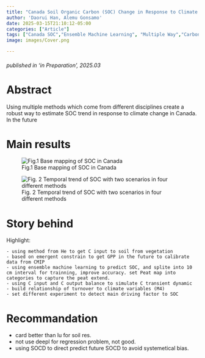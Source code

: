 ```yaml
---
title: "Canada Soil Organic Carbon (SOC) Change in Response to Climate Change"
author: 'Daorui Han, Alemu Gonsamo'
date: 2025-03-15T21:10:12-05:00
categories: ["Article"]
tags: ["Canada SOC","Ensemble Machine Learning", "Multiple Way","Carbon Balance"]
image: images/Cover.png

---
```

###### published in *'in Preparation'*, 2025.03

# Abstract 

Using multiple methods which come from different disciplines create a robust way to estimate SOC trend in response to climate change in Canada. In the future 

# Main results    
![Fig.1 Base mapping of SOC in Canada](images/figure1.png "base map")

![Fig. 2 Temporal trend of SOC with two scenarios in four different methods ](images/figure2.png "SOC temporal trend")



# Story behind

Highlight: 
    
    - using method from He to get C input to soil from vegetation
    - based on emergent constrain to get GPP in the future to calibrate data from CMIP
    - using ensemble machine learning to predict SOC, and splite into 10 cm interval for trainning, improve accuracy. set Peat map into categories to capture the peat extend. 
    - using C input and C output balance to simulate C transient dynamic
    - build relationship of turnover to climate variables (M4)
    - set different experiment to detect main driving factor to SOC 



# Recommandation 

  - card better than lu for soil res.
  - not use deepl for regression problem, not good. 
  - using SOCD to direct predict future SOCD to avoid systemetical bias. 
  
  





